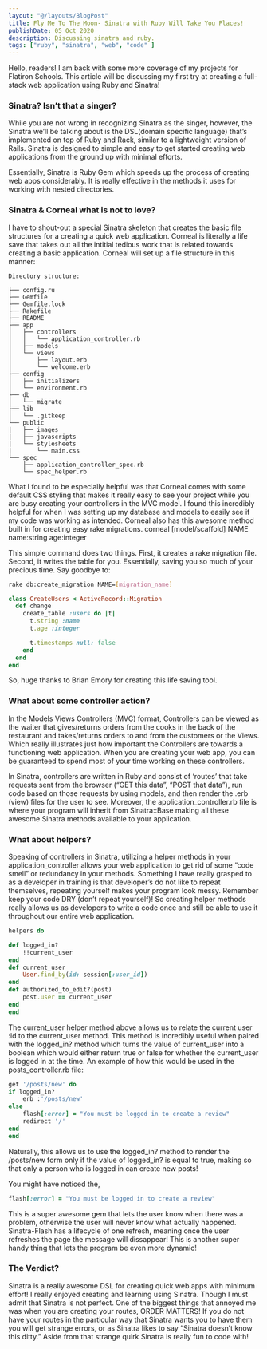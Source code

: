 ```yaml
---
layout: "@/layouts/BlogPost"
title: Fly Me To The Moon- Sinatra with Ruby Will Take You Places!
publishDate: 05 Oct 2020
description: Discussing sinatra and ruby.
tags: ["ruby", "sinatra", "web", "code" ]
---
```


Hello, readers! I am back with some more coverage of my projects for Flatiron Schools. This article will be discussing my first try at creating a full-stack web application using Ruby and Sinatra!

### Sinatra? Isn’t that a singer?
While you are not wrong in recognizing Sinatra as the singer, however, the Sinatra we’ll be talking about is the DSL(domain specific language) that’s implemented on top of Ruby and Rack, similar to a lightweight version of Rails. Sinatra is designed to simple and easy to get started creating web applications from the ground up with minimal efforts.

Essentially, Sinatra is Ruby Gem which speeds up the process of creating web apps considerably. It is really effective in the methods it uses for working with nested directories.

### Sinatra & Corneal what is not to love?
I have to shout-out a special Sinatra skeleton that creates the basic file structures for a creating a quick web application. Corneal is literally a life save that takes out all the intitial tedious work that is related towards creating a basic application. Corneal will set up a file structure in this manner:

```plaintext
Directory structure:

├── config.ru
├── Gemfile
├── Gemfile.lock
├── Rakefile
├── README
├── app
│   ├── controllers
│   │   └── application_controller.rb
│   ├── models
│   └── views
│       ├── layout.erb
│       └── welcome.erb
├── config
│   ├── initializers
│   └── environment.rb
├── db
│   └── migrate
├── lib
│   └── .gitkeep
└── public
|   ├── images
|   ├── javascripts
|   └── stylesheets
|       └── main.css
└── spec
    ├── application_controller_spec.rb
    └── spec_helper.rb
```

What I found to be especially helpful was that Corneal comes with some default CSS styling that makes it really easy to see your project while you are busy creating your controllers in the MVC model. I found this incredibly helpful for when I was setting up my database and models to easily see if my code was working as intended.
Corneal also has this awesome method built in for creating easy rake migrations.
corneal [model/scaffold] NAME name:string age:integer

This simple command does two things. First, it creates a rake migration file. Second, it writes the table for you. Essentially, saving you so much of your precious time. Say goodbye to:

```bash
rake db:create_migration NAME=[migration_name]
```


```ruby
class CreateUsers < ActiveRecord::Migration
  def change
    create_table :users do |t|
      t.string :name
      t.age :integer

      t.timestamps null: false
    end
  end
end
```

So, huge thanks to Brian Emory for creating this life saving tool.

### What about some controller action?

In the Models Views Controllers (MVC) format, Controllers can be viewed as the waiter that gives/returns orders from the cooks in the back of the restaurant and takes/returns orders to and from the customers or the Views. Which really illustrates just how important the Controllers are towards a functioning web application. When you are creating your web app, you can be guaranteed to spend most of your time working on these controllers.

In Sinatra, controllers are written in Ruby and consist of ‘routes’ that take requests sent from the browser (“GET this data”, “POST that data”), run code based on those requests by using models, and then render the .erb (view) files for the user to see. Moreover, the application_controller.rb file is where your program will inherit from Sinatra::Base making all these awesome Sinatra methods available to your application.

### What about helpers?

Speaking of controllers in Sinatra, utilizing a helper methods in your application_controller allows your web application to get rid of some “code smell” or redundancy in your methods. Something I have really grasped to as a developer in training is that developer’s do not like to repeat themselves, repeating yourself makes your program look messy. Remember keep your code DRY (don’t repeat yourself)! So creating helper methods really allows us as developers to write a code once and still be able to use it throughout our entire web application.


```ruby
helpers do

def logged_in?
    !!current_user
end
def current_user
    User.find_by(id: session[:user_id])
end
def authorized_to_edit?(post)
    post.user == current_user
end
end
```

The current_user helper method above allows us to relate the current user :id to the current_user method. This method is incredibly useful when paired with the logged_in? method which turns the value of current_user into a boolean which would either return true or false for whether the current_user is logged in at the time.
An example of how this would be used in the posts_controller.rb file:

```ruby
get '/posts/new' do
if logged_in?
    erb :'/posts/new'
else
    flash[:error] = "You must be logged in to create a review"
    redirect '/'
end
end
```

Naturally, this allows us to use the logged_in? method to render the /posts/new form only if the value of logged_in? is equal to true, making so that only a person who is logged in can create new posts!

You might have noticed the,

```ruby
flash[:error] = "You must be logged in to create a review"
```

This is a super awesome gem that lets the user know when there was a problem, otherwise the user will never know what actually happened. Sinatra-Flash has a lifecycle of one refresh, meaning once the user refreshes the page the message will dissappear! This is another super handy thing that lets the program be even more dynamic!

### The Verdict?

Sinatra is a really awesome DSL for creating quick web apps with minimum effort! I really enjoyed creating and learning using Sinatra. Though I must admit that Sinatra is not perfect. One of the biggest things that annoyed me was when you are creating your routes, ORDER MATTERS! If you do not have your routes in the particular way that Sinatra wants you to have them you will get strange errors, or as Sinatra likes to say “Sinatra doesn’t know this ditty.” Aside from that strange quirk Sinatra is really fun to code with!
